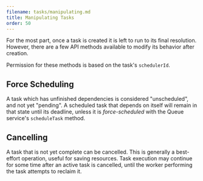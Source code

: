```yaml
---
filename: tasks/manipulating.md
title: Manipulating Tasks
order: 50
---
```


For the most part, once a task is created it is left to run to its final
resolution. However, there are a few API methods available to modify its
behavior after creation.

Permission for these methods is based on the task's `schedulerId`.

## Force Scheduling

A task which has unfinished dependencies is considered "unscheduled", and not yet
"pending". A scheduled task that depends on itself will remain in that state
until its deadline, unless it is *force-scheduled* with the Queue service's
`scheduleTask` method.

## Cancelling

A task that is not yet complete can be cancelled. This is generally a
best-effort operation, useful for saving resources. Task execution may continue
for some time after an active task is cancelled, until the worker performing
the task attempts to reclaim it.